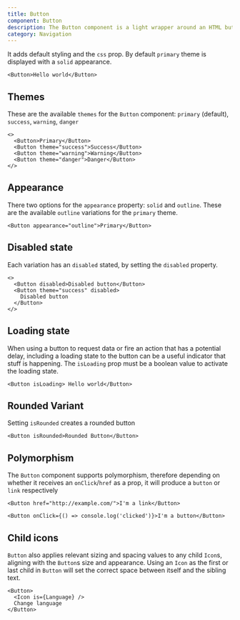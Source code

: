 ```yaml
---
title: Button
component: Button
description: The Button component is a light wrapper around an HTML button element
category: Navigation
---
```


It adds default styling and the `css` prop. By default `primary` theme is displayed with a `solid` appearance.

```tsx live
<Button>Hello world</Button>
```

## Themes

These are the available `themes` for the `Button` component: `primary` (default), `success`, `warning`, `danger`

```tsx preview
<>
  <Button>Primary</Button>
  <Button theme="success">Success</Button>
  <Button theme="warning">Warning</Button>
  <Button theme="danger">Danger</Button>
</>
```

## Appearance

There two options for the `appearance` property: `solid` and `outline`. These are the available `outline` variations for the `primary` theme.

```tsx preview
<Button appearance="outline">Primary</Button>
```

## Disabled state

Each variation has an `disabled` stated, by setting the `disabled` property.

```tsx preview
<>
  <Button disabled>Disabled button</Button>
  <Button theme="success" disabled>
    Disabled button
  </Button>
</>
```

## Loading state

When using a button to request data or fire an action that has a potential delay, including a loading state to the button can be a useful indicator that stuff is happening. The `isLoading` prop must be a boolean value to activate the loading state.

```tsx live
<Button isLoading> Hello world</Button>
```

## Rounded Variant

Setting `isRounded` creates a rounded button

```tsx live
<Button isRounded>Rounded Button</Button>
```

## Polymorphism

The `Button` component supports polymorphism, therefore depending on whether it receives an `onClick`/`href` as a prop, it will produce a `button` or `link` respectively

```tsx
<Button href="http://example.com/">I'm a link</Button>
```

```tsx
<Button onClick={() => console.log('clicked')}>I'm a button</Button>
```

## Child icons

`Button` also applies relevant sizing and spacing values to any child `Icon`s, aligning with the `Button`s size and appearance. Using an `Icon` as the first or last child in `Button` will set the correct space between itself and the sibling text.

```tsx preview
<Button>
  <Icon is={Language} />
  Change language
</Button>
```
